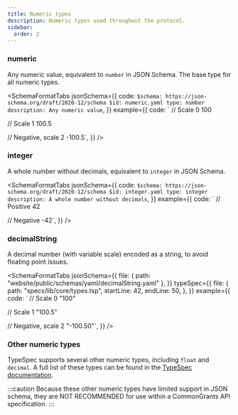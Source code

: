 ```yaml
---
title: Numeric types
description: Numeric types used throughout the protocol.
sidebar:
  order: 2
---
```



### numeric

Any numeric value, equivalent to `number` in JSON Schema. The base type for all numeric types.

<SchemaFormatTabs
  jsonSchema={{
    code: `
  $schema: https://json-schema.org/draft/2020-12/schema
  $id: numeric.yaml
  type: number
  description: Any numeric value
  `,
  }}
  example={{
    code: `
  // Scale 0
  100

// Scale 1
100.5

// Negative, scale 2
-100.5`,
}}
/>

### integer

A whole number without decimals, equivalent to `integer` in JSON Schema.

<SchemaFormatTabs
  jsonSchema={{
    code: `
  $schema: https://json-schema.org/draft/2020-12/schema
  $id: integer.yaml
  type: integer
  description: A whole number without decimals
  `,
  }}
  example={{
    code: `
  // Positive
  42

// Negative
-42`,
}}
/>

### decimalString

A decimal number (with variable scale) encoded as a string, to avoid floating point issues.

<SchemaFormatTabs
  jsonSchema={{
    file: { path: "website/public/schemas/yaml/decimalString.yaml" },
  }}
  typeSpec={{
    file: {
      path: "specs/lib/core/types.tsp",
      startLine: 42,
      endLine: 50,
    },
  }}
  example={{
    code: `
  // Scale 0
  "100"

// Scale 1
"100.5"

// Negative, scale 2
"-100.50"`,
}}
/>

### Other numeric types

TypeSpec supports several other numeric types, including `float` and `decimal`. A full list of these types can be found in the [TypeSpec documentation](https://typespec.io/docs/language-basics/built-in-types/#numeric-types).

:::caution
Because these other numeric types have limited support in JSON schema, they are NOT RECOMMENDED for use within a CommonGrants API specification.
:::
